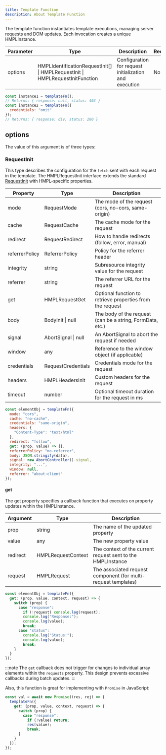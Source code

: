 ```yaml
---
title: Template Function
description: About Template Function
---
```


The template function instantiates template executions, managing server requests and DOM updates. Each invocation creates a unique HMPLInstance.

| Parameter | Type                                                                          | Description                                            | Required |
| --------- | ----------------------------------------------------------------------------- | ------------------------------------------------------ | -------- |
| options   | HMPLIdentificationRequestInit[] \| HMPLRequestInit \| HMPLRequestInitFunction | Configuration for request initialization and execution | No       |

```javascript
const instance1 = templateFn();
// Returns: { response: null, status: 403 }
const instance2 = templateFn({
  credentials: "omit"
});
// Returns: { response: div, status: 200 }
```

## options

The value of this argument is of three types:

### RequestInit

This type describes the configuration for the `fetch` sent with each request in the template. The HMPLRequestInit interface extends the standard [RequestInit](https://developer.mozilla.org/en-US/docs/Web/API/RequestInit) with HMPL-specific properties.

| Property       | Type                | Description                                               |
| -------------- | ------------------- | --------------------------------------------------------- |
| mode           | RequestMode         | The mode of the request (cors, no-cors, same-origin)      |
| cache          | RequestCache        | The cache mode for the request                            |
| redirect       | RequestRedirect     | How to handle redirects (follow, error, manual)           |
| referrerPolicy | ReferrerPolicy      | Policy for the referrer header                            |
| integrity      | string              | Subresource integrity value for the request               |
| referrer       | string              | The referrer URL for the request                          |
| get            | HMPLRequestGet      | Optional function to retrieve properties from the request |
| body           | BodyInit \| null    | The body of the request (can be a string, FormData, etc.) |
| signal         | AbortSignal \| null | An AbortSignal to abort the request if needed             |
| window         | any                 | Reference to the window object (if applicable)            |
| credentials    | RequestCredentials  | Credentials mode for the request                          |
| headers        | HMPLHeadersInit     | Custom headers for the request                            |
| timeout        | number              | Optional timeout duration for the request in ms           |

```js
const elementObj = templateFn({
  mode: "cors",
  cache: "no-cache",
  credentials: "same-origin",
  headers: {
    "Content-Type": "text/html"
  },
  redirect: "follow",
  get: (prop, value) => {},
  referrerPolicy: "no-referrer",
  body: JSON.stringify(data),
  signal: new AbortController().signal,
  integrity: "...",
  window: null,
  referrer: "about:client"
});
```

#### get

The get property specifies a callback function that executes on property updates within the HMPLInstance.

| Argument | Type               | Description                                                    |
| -------- | ------------------ | -------------------------------------------------------------- |
| prop     | string             | The name of the updated property                               |
| value    | any                | The new property value                                         |
| redirect | HMPLRequestContext | The context of the current request sent to the HMPLInstance    |
| request  | HMPLRequest        | The associated request component (for multi-request templates) |

```js
const elementObj = templateFn({
  get: (prop, value, context, request) => {
    switch (prop) {
      case "response":
        if (!request) console.log(request);
        console.log("Response:");
        console.log(value);
        break;
      case "status":
        console.log("Status:");
        console.log(value);
        break;
    }
  }
});
```

:::note
The `get` callback does not trigger for changes to individual array elements within the `requests` property. This design prevents excessive callbacks during batch updates.
:::

Also, this function is great for implementing with `Promise` in JavaScript:

```js
const val = await new Promise((res, rej) => {
  templateFn({
    get: (prop, value, context, request) => {
      switch (prop) {
        case "response":
          if (!value) return;
          res(value);
          break;
      }
    }
  });
});
```
